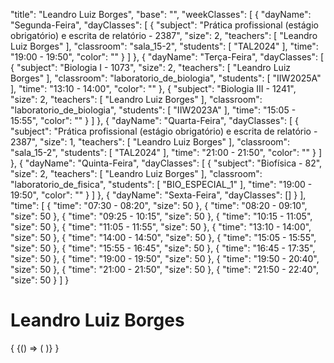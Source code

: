 
  "title": "Leandro Luiz Borges",
  "base": "",
  "weekClasses": [
    {
      "dayName": "Segunda-Feira",
      "dayClasses": [
        {
          "subject": "Prática profissional (estágio obrigatório) e escrita de relatório - 2387",
          "size": 2,
          "teachers": [
            "Leandro Luiz Borges"
          ],
          "classroom": "sala_15-2",
          "students": [
            "TAL2024"
          ],
          "time": "19:00 - 19:50",
          "color": ""
        }
      ]
    },
    {
      "dayName": "Terça-Feira",
      "dayClasses": [
        {
          "subject": "Biologia I - 1073",
          "size": 2,
          "teachers": [
            "Leandro Luiz Borges"
          ],
          "classroom": "laboratorio_de_biologia",
          "students": [
            "IIW2025A"
          ],
          "time": "13:10 - 14:00",
          "color": ""
        },
        {
          "subject": "Biologia III - 1241",
          "size": 2,
          "teachers": [
            "Leandro Luiz Borges"
          ],
          "classroom": "laboratorio_de_biologia",
          "students": [
            "IIW2023A"
          ],
          "time": "15:05 - 15:55",
          "color": ""
        }
      ]
    },
    {
      "dayName": "Quarta-Feira",
      "dayClasses": [
        {
          "subject": "Prática profissional (estágio obrigatório) e escrita de relatório - 2387",
          "size": 1,
          "teachers": [
            "Leandro Luiz Borges"
          ],
          "classroom": "sala_15-2",
          "students": [
            "TAL2024"
          ],
          "time": "21:00 - 21:50",
          "color": ""
        }
      ]
    },
    {
      "dayName": "Quinta-Feira",
      "dayClasses": [
        {
          "subject": "Biofísica - 82",
          "size": 2,
          "teachers": [
            "Leandro Luiz Borges"
          ],
          "classroom": "laboratorio_de_fisica",
          "students": [
            "BIO_ESPECIAL_1"
          ],
          "time": "19:00 - 19:50",
          "color": ""
        }
      ]
    },
    {
      "dayName": "Sexta-Feira",
      "dayClasses": []
    }
  ],
  "time": [
    {
      "time": "07:30 - 08:20",
      "size": 50
    },
    {
      "time": "08:20 - 09:10",
      "size": 50
    },
    {
      "time": "09:25 - 10:15",
      "size": 50
    },
    {
      "time": "10:15 - 11:05",
      "size": 50
    },
    {
      "time": "11:05 - 11:55",
      "size": 50
    },
    {
      "time": "13:10 - 14:00",
      "size": 50
    },
    {
      "time": "14:00 - 14:50",
      "size": 50
    },
    {
      "time": "15:05 - 15:55",
      "size": 50
    },
    {
      "time": "15:55 - 16:45",
      "size": 50
    },
    {
      "time": "16:45 - 17:35",
      "size": 50
    },
    {
      "time": "19:00 - 19:50",
      "size": 50
    },
    {
      "time": "19:50 - 20:40",
      "size": 50
    },
    {
      "time": "21:00 - 21:50",
      "size": 50
    },
    {
      "time": "21:50 - 22:40",
      "size": 50
    }
  ]
}

# Leandro Luiz Borges

<div>
  {
    <BrowserOnly>
      {() => (
        <Grid
          title={data.title}
          weekClasses={data.weekClasses}
          time={data.time}
        />
      )}
    </BrowserOnly>
  }
</div>
